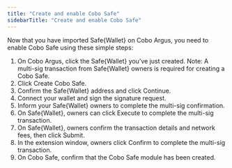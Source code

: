 ```yaml
---
title: "Create and enable Cobo Safe"
sidebarTitle: "Create and enable Cobo Safe"
---
```



Now that you have imported Safe&#123;Wallet&#125; on Cobo Argus, you need to enable Cobo Safe using these simple steps:

1. On Cobo Argus, click the Safe&#123;Wallet&#125; you’ve just created. Note: A multi-sig transaction from Safe&#123;Wallet&#125; owners is required for creating a Cobo Safe.
2. Click Create Cobo Safe.
3. Confirm the Safe&#123;Wallet&#125; address and click Continue.
4. Connect your wallet and sign the signature request.
5. Inform your Safe&#123;Wallet&#125; owners to complete the multi-sig confirmation.
6. On Safe&#123;Wallet&#125;, owners can click Execute to complete the multi-sig transaction.
7. On Safe&#123;Wallet&#125;, owners confirm the transaction details and network fees, then click Submit.
8. In the extension window, owners click Confirm to complete the multi-sig transaction.
9. On Cobo Safe, confirm that the Cobo Safe module has been created.